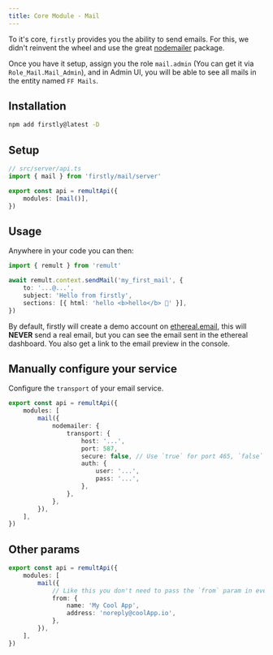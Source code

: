 ```yaml
---
title: Core Module - Mail
---
```


To it's core, `firstly` provides you the ability to send emails. For this, we didn't reinvent the
wheel and use the great [nodemailer](https://nodemailer.com/) package.

Once you have it setup, assign you the role `mail.admin` (You can get it via
`Role_Mail.Mail_Admin`), and in Admin UI, you will be able to see all mails in the entity named
`FF Mails`.

## Installation

```bash
npm add firstly@latest -D
```

## Setup

```ts
// src/server/api.ts
import { mail } from 'firstly/mail/server'

export const api = remultApi({
	modules: [mail()],
})
```

## Usage

Anywhere in your code you can then:

```ts
import { remult } from 'remult'

await remult.context.sendMail('my_first_mail', {
	to: '...@...',
	subject: 'Hello from firstly',
	sections: [{ html: 'hello <b>hello</b> 👋' }],
})
```

By default, firstly will create a demo account on [ethereal.email](https://ethereal.email/), this
will **NEVER** send a real email, but you can see the email sent in the ethereal dashboard. You also
get a link to the email preview in the console.

## Manually configure your service

Configure the `transport` of your email service.

```ts
export const api = remultApi({
	modules: [
		mail({
			nodemailer: {
				transport: {
					host: '...',
					port: 587,
					secure: false, // Use `true` for port 465, `false` for all other ports
					auth: {
						user: '...',
						pass: '...',
					},
				},
			},
		}),
	],
})
```

## Other params

```ts
export const api = remultApi({
	modules: [
		mail({
			// Like this you don't need to pass the `from` param in every call
			from: {
				name: 'My Cool App',
				address: 'noreply@coolApp.io',
			},
		}),
	],
})
```
